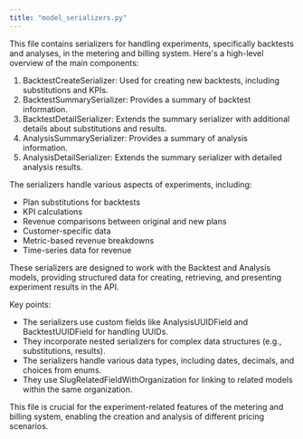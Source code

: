 ```yaml
---
title: "model_serializers.py"
---
```


This file contains serializers for handling experiments, specifically backtests and analyses, in the metering and billing system. Here's a high-level overview of the main components:

1. BacktestCreateSerializer: Used for creating new backtests, including substitutions and KPIs.
2. BacktestSummarySerializer: Provides a summary of backtest information.
3. BacktestDetailSerializer: Extends the summary serializer with additional details about substitutions and results.
4. AnalysisSummarySerializer: Provides a summary of analysis information.
5. AnalysisDetailSerializer: Extends the summary serializer with detailed analysis results.

The serializers handle various aspects of experiments, including:
- Plan substitutions for backtests
- KPI calculations
- Revenue comparisons between original and new plans
- Customer-specific data
- Metric-based revenue breakdowns
- Time-series data for revenue

These serializers are designed to work with the Backtest and Analysis models, providing structured data for creating, retrieving, and presenting experiment results in the API.

Key points:
- The serializers use custom fields like AnalysisUUIDField and BacktestUUIDField for handling UUIDs.
- They incorporate nested serializers for complex data structures (e.g., substitutions, results).
- The serializers handle various data types, including dates, decimals, and choices from enums.
- They use SlugRelatedFieldWithOrganization for linking to related models within the same organization.

This file is crucial for the experiment-related features of the metering and billing system, enabling the creation and analysis of different pricing scenarios.